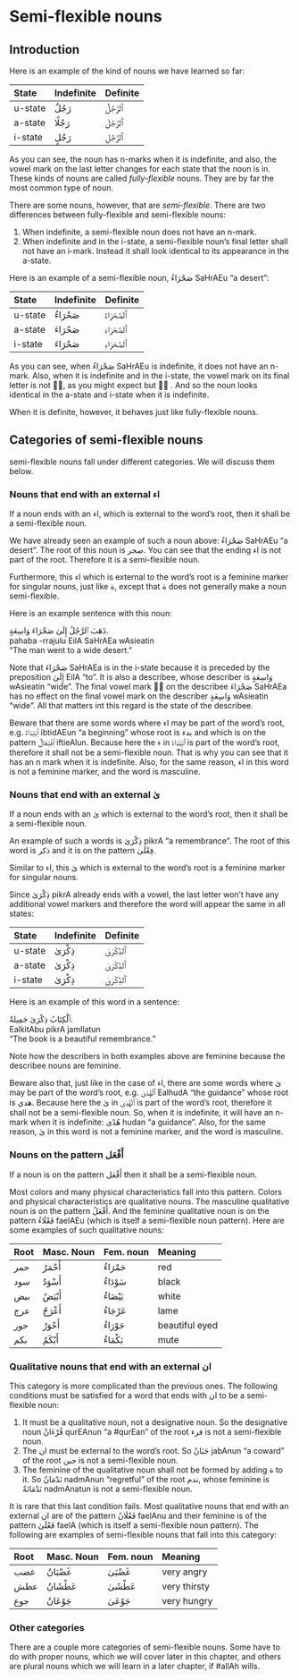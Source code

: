# Semi-flexible nouns

## Introduction

Here is an example of the kind of nouns we have learned so far:

State  | Indefinite | Definite
:------|:-----------|:---------
u-state| [رَجُلٌ]{.ar} | [ٱَلرَّجُلُ]{.ar}
a-state| [رَجُلًا]{.ar}| [ٱَلرَّجُلَ]{.ar}
i-state| [رَجُلٍ]{.ar} | [ٱَلرَّجُلِ]{.ar}

As you can see, the noun has [n]{.trn}-marks when it is indefinite, and also, the vowel mark on the last letter changes for each state that the noun is in. These kinds of nouns are called _fully-flexible_ nouns. They are by far the most common type of noun.

There are some nouns, however, that are _semi-flexible_. There are two differences between fully-flexible and semi-flexible nouns:

1. When indefinite, a semi-flexible noun does not have an [n]{.trn}-mark.
2. When indefinite and in the i-state, a semi-flexible noun's final letter shall not have an [i]{.trn}-mark. Instead it shall look identical to its appearance in the a-state.

Here is an example of a semi-flexible noun, [صَحْرَاءُ]{.ar} [SaHrAEu]{.trn} "a desert":

State  | Indefinite | Definite
:------|:-----------|:---------
u-state| [صَحْرَاءُ]{.ar} | [ٱَلصَّحْرَاءُ]{.ar}
a-state| [صَحْرَاءَ]{.ar} | [ٱَلصَّحْرَاءَ]{.ar}
i-state| [صَحْرَاءَ]{.ar} | [ٱَلصَّحْرَاءِ]{.ar}

As you can see, when [صَحْرَاءُ]{.ar} [SaHrAEu]{.trn} is indefinite, it does not have an [n]{.trn}-mark. Also, when it is indefinite and in the i-state, the vowel mark on its final letter is not [◌ِ]{.ar}, as you might expect but [◌َ]{.ar} . And so the noun looks identical in the a-state and i-state when it is indefinite.

When it is definite, however, it behaves just like fully-flexible nouns.

## Categories of semi-flexible nouns

semi-flexible nouns fall under different categories. We will discuss them below.

### Nouns that end with an external [اء]{.ar}

If a noun ends with an [اء]{.ar}, which is external to the word's root, then it shall be a semi-flexible noun.

We have already seen an example of such a noun above: [صَحْرَاءُ]{.ar} [SaHrAEu]{.trn} "a desert". The root of this noun is [صحر]{.arroot}. You can see that the ending [اء]{.ar} is not part of the root. Therefore it is a semi-flexible noun.

Furthermore, this [اء]{.ar} which is external to the word's root is a feminine marker for singular nouns, just like [ة]{.ar}, except that [ة]{.ar} does not generally make a noun semi-flexible.

Here is an example sentence with this noun:

[ذَهَبَ ٱلرَّجُلُ إِلَىٰ صَحْرَاءَ وَاسِعَةٍ.]{.ar}  
[pahaba -rrajulu EilA SaHrAEa wAsieatin]{.trn}  
"The man went to a wide desert."

Note that [صَحْرَاءَ]{.ar} [SaHrAEa]{.trn} is  in the i-state because it is preceded by the preposition [إِلَىٰ]{.ar} [EilA]{.trn} "to". It is also a describee, whose describer is [وَاسِعَةٍ]{.ar} [wAsieatin]{.trn} "wide". The final vowel mark [◌َ]{.ar} on the describee [صَحْرَاءَ]{.ar} [SaHrAEa]{.trn} has no effect on the final vowel mark on the describer [وَاسِعَةٍ]{.ar} [wAsieatin]{.trn} "wide". All that matters int this regard is the state of the describee. 

Beware that there are some words where [اء]{.ar} may be part of the word's root, e.g. [ٱِبْتِدَاءٌ]{.ar} [ibtidAEun]{.trn} "a beginning" whose root is [بدء]{.arroot} and which is on the pattern [ٱِفْتِعَالٌ]{.ar} [iftieAlun]{.trn}. Because here the [ء]{.ar} in [ٱبْتِدَاءٌ]{.ar} is part of the word's root, therefore it shall not be a semi-flexible noun. That is why you can see that it has an [n]{.trn} mark when it is indefinite. Also, for the same reason, [اء]{.ar} in this word is not a feminine marker, and the word is masculine.

### Nouns that end with an external [ىٰ]{.ar}

If a noun ends with an [ىٰ]{.ar} which is external to the word's root, then it shall be a semi-flexible noun.

An example of such a words is [ذِكْرَىٰ]{.ar} [pikrA]{.trn} "a remembrance". The root of this word is [ذكر]{.arroot} and it is on the pattern [فِعْلَىٰ]{.ar}.

Similar to [اء]{.ar}, this [ىٰ]{.ar} which is external to the word's root is a feminine marker for singular nouns.

Since [ذِكْرَىٰ]{.ar} [pikrA]{.trn} already ends with a vowel, the last letter won't have any additional vowel markers and therefore the word will appear the same in all states:

  State  | Indefinite | Definite
  :------|:-----------|:---------
  u-state| [ذِكْرَىٰ]{.ar} | [ٱَلذِّكْرَىٰ]{.ar}
  a-state| [ذِكْرَىٰ]{.ar} | [ٱَلذِّكْرَىٰ]{.ar}
  i-state| [ذِكْرَىٰ]{.ar} | [ٱَلذِّكْرَىٰ]{.ar}

Here is an example of this word in a sentence:

[ٱَلْكِتَابُ ذِكْرَىٰ جَمِيلةٌ.]{.ar}  
[EalkitAbu pikrA jamIlatun]{.trn}  
"The book is a beautiful remembrance."

Note how the describers in both examples above are feminine because the describee nouns are feminine.

Beware also that, just like in the case of [اء]{.ar}, there are some words where [ىٰ]{.ar} may be part of the word's root, e.g. [ٱَلْهُدَىٰ]{.ar} [EalhudA]{.trn} "the guidance" whose root is [هدي]{.arroot}. Because here the [ىٰ]{.ar} in [ٱلْهُدَىٰ]{.ar} is part of the word's root, therefore it shall not be a semi-flexible noun. So, when it is indefinite, it will have an [n]{.trn}-mark when it is indefinite: [هُدًى]{.ar} [hudan]{.trn} "a guidance". Also, for the same reason, [ىٰ]{.ar} in this word is not a feminine marker, and the word is masculine.

### Nouns on the pattern [أَفْعَل]{.ar}

If a noun is on the pattern [أَفْعَل]{.ar} then it shall be a semi-flexible noun. 

Most colors and many physical characteristics fall into this pattern. Colors and physical characteristics are qualitative nouns. The masculine qualitative noun is on the pattern [أَفْعَلُ]{.ar}. And the feminine qualitative noun is on the pattern [فَعْلَاءُ]{.ar} [faelAEu]{.trn} (which is itself a semi-flexible noun pattern). Here are some examples of such qualitative nouns:

Root | Masc. Noun | Fem. noun | Meaning
:----|:-----------|:-------------|:------------
[حمر]{.arroot} | [أَحْمَرُ]{.ar}  | [حَمْرَاءُ]{.ar}  | red
[سود]{.arroot} | [أَسْوَدُ]{.ar}  | [سَوْدَاءُ]{.ar}  | black
[بيض]{.arroot} | [أَبْيَضُ]{.ar}  | [بَيْضَاءُ]{.ar}  | white
[عرج]{.arroot} | [أَعْرَجُ]{.ar}  | [عَرْجَاءُ]{.ar}  | lame
[حور]{.arroot} | [أَحْوَرُ]{.ar}  | [حَوْرَاءُ]{.ar}  | beautiful eyed
[بكم]{.arroot} | [أَبْكَمُ]{.ar}  | [بَكْمَاءُ]{.ar}  | mute

### Qualitative nouns that end with an external [ان]{.ar}

This category is more complicated than the previous ones. The following conditions must be satisfied for a word that ends with [ان]{.ar} to be a semi-flexible noun:

1. It must be a qualitative noun, not a designative noun. So the designative noun [قُرْءَانٌ]{.ar} [qurEAnun]{.trn} "a [#qurEan]{.trn2}" of the root [قرء]{.arroot} is not a semi-flexible noun.
2. The [ان]{.ar} must be external to the word's root. So [جَبَانٌ]{.ar} [jabAnun]{.trn} "a coward" of the root [جبن]{.arroot} is not a semi-flexible noun.
3. The feminine of the qualitative noun shall not be formed by adding [ة]{.ar} to it. So [نَدْمَانٌ]{.ar} [nadmAnun]{.trn} "regretful" of the root [ندم]{.arroot}, whose feminine is [نَدْمَانَةٌ]{.ar} [nadmAnatun]{.trn} is not a semi-flexible noun.

It is rare that this last condition fails. Most qualitative nouns that end with an external [ان]{.ar} are of the pattern [فَعْلَانُ]{.ar} [faelAnu]{.trn} and their feminine is of the pattern [فَعْلَىٰ]{.ar} [faelA]{.trn} (which is itself a semi-flexible noun pattern). The following are examples of semi-flexible nouns that fall into this category:

Root | Masc. Noun | Fem. noun | Meaning
:----|:-----------|:-------------|:------------
[غضب]{.arroot} | [غَضْبَانُ]{.ar} | [غَضْبَىٰ]{.ar}   | very angry
[عطش]{.arroot} | [عَطْشَانُ]{.ar} | [عَطْشَىٰ]{.ar}   | very thirsty
[جوع]{.arroot} | [جَوْعَانُ]{.ar} | [جَوْعَىٰ]{.ar}   | very hungry

### Other categories

There are a couple more categories of semi-flexible nouns. Some have to do with proper nouns, which we will cover later in this chapter, and others are plural nouns which we will learn in a later chapter, if [#allAh]{.trn2} wills.

